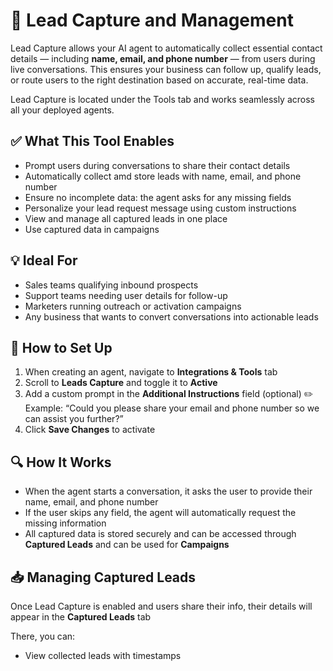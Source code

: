 # 📇 Lead Capture and Management 

Lead Capture allows your AI agent to automatically collect essential contact details — including **name, email, and phone number** — from users during live conversations. This ensures your business can follow up, qualify leads, or route users to the right destination based on accurate, real-time data.

Lead Capture is located under the Tools tab and works seamlessly across all your deployed agents.

## ✅ What This Tool Enables

- Prompt users during conversations to share their contact details
- Automatically collect amd store leads with name, email, and phone number
- Ensure no incomplete data: the agent asks for any missing fields
- Personalize your lead request message using custom instructions
- View and manage all captured leads in one place
- Use captured data in campaigns

## 💡 Ideal For

- Sales teams qualifying inbound prospects
- Support teams needing user details for follow-up
- Marketers running outreach or activation campaigns
- Any business that wants to convert conversations into actionable leads

## 🔧 How to Set Up

1. When creating an agent, navigate to **Integrations & Tools** tab
2. Scroll to **Leads Capture** and toggle it to **Active**
3. Add a custom prompt in the **Additional Instructions** field (optional)
✏️ Example: “Could you please share your email and phone number so we can assist you further?”
4. Click **Save Changes** to activate

## 🔍 How It Works

 - When the agent starts a conversation, it asks the user to provide their name, email, and phone number
 - If the user skips any field, the agent will automatically request the missing information
 - All captured data is stored securely and can be accessed through **Captured Leads** and can be used for **Campaigns**

## 📥 Managing Captured Leads

Once Lead Capture is enabled and users share their info, their details will appear in the **Captured Leads** tab

There, you can:
 - View collected leads with timestamps


